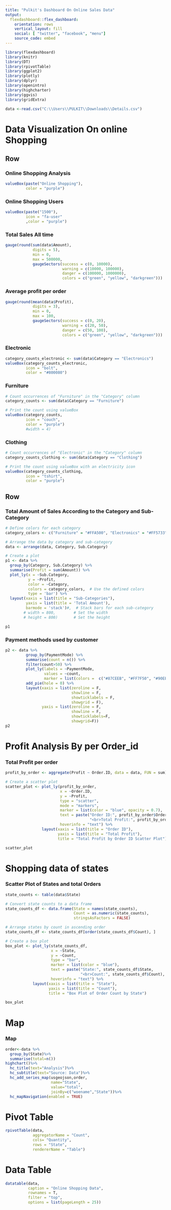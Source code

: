 ---
title: "Pulkit's Dashboard On Online Sales Data"
output: 
  flexdashboard::flex_dashboard:
    orientation: rows
    vertical_layout: fill
    social: [ "twitter", "facebook", "menu"]
    source_code: embed
---

```{r setup, include=FALSE}
library(flexdashboard)
library(knitr)
library(DT)
library(rpivotTable)
library(ggplot2)
library(plotly)
library(dplyr)
library(openintro)
library(highcharter)
library(ggvis)
library(gridExtra)
```

```{r}
data <-read.csv("C:\\Users\\PULKIT\\Downloads\\Details.csv")
```

# Data Visualization On online Shopping

## Row

### Online Shopping Analysis

```{r}
valueBox(paste("Online Shopping"),
         color = "purple")
```

### Online Shopping Users

```{r}
valueBox(paste("1500"),
         icon = "fa-user"
         ,color = "purple")
```

### **Total Sales All time**

```{r}
gauge(round(sum(data$Amount),
            digits = 5),
            min = 0,
            max = 500000,
            gaugeSectors(success = c(0, 10000),
                         warning = c(10000, 100000),
                         danger = c(100000, 1000000),
                         colors = c("green", "yellow", "darkgreen")))
```
### **Average profit per order**
```{r}
gauge(round(mean(data$Profit),
            digits = 3),
            min = 0,
            max = 100,
            gaugeSectors(success = c(0, 20),
                         warning = c(20, 50),
                         danger = c(50, 100),
                         colors = c("green", "yellow", "darkgreen")))
```

### Electronic

```{r}
category_counts_electronic <- sum(data$Category == "Electronics")
valueBox(category_counts_electronic, 
         icon = "bolt",
         color = "#800080")

```

### Furniture

```{r}
# Count occurrences of "Furniture" in the "Category" column
category_counts <- sum(data$Category == "Furniture")

# Print the count using valueBox
valueBox(category_counts, 
         icon = "couch", 
         color = "purple")
         #width = 4)


```

### Clothing

```{r}
# Count occurrences of "Electronic" in the "Category" column
category_counts_clothing <- sum(data$Category == "Clothing")

# Print the count using valueBox with an electricity icon
valueBox(category_counts_clothing, 
         icon = "tshirt",
         color = "purple")

```

Row
-----------------------------

### Total Amount of Sales According to the Category and Sub-Category

```{r}

# Define colors for each category
category_colors <- c("Furniture" = "#FFA500", "Electronics" = "#FF5733", "Clothing" = "#800080")

# Arrange the data by category and sub-category
data <- arrange(data, Category, Sub.Category)

# Create a plot
p1 <- data %>%
  group_by(Category, Sub.Category) %>%
  summarise(Profit = sum(Amount)) %>%
  plot_ly(x = ~Sub.Category,
          y = ~Profit,
          color = ~Category,
          colors = category_colors,  # Use the defined colors
          type = 'bar') %>%
  layout(xaxis = list(title = "Sub-Categories"),
         yaxis = list(title = 'Total Amount'),
         barmode = 'stack')#,  # Stack bars for each sub-category
        # width = 800,        # Set the width
        # height = 800)       # Set the height

p1
```

### Payment methods used by customer

```{r}
p2 <- data %>%
         group_by(PaymentMode) %>%
         summarise(count = n()) %>%
         filter(count>50) %>%
         plot_ly(labels = ~PaymentMode,
                 values = ~count,
                 marker = list(colors =  c("#87CEEB", "#FF7F50", "#90EE90", "#DA70D6","#FFD700"))) %>%
         add_pie(hole = 0) %>%
         layout(xaxis = list(zeroline = F,
                             showline = F,
                             showticklabels = F,
                             showgrid = F),
                yaxis = list(zeroline = F,
                             showline = F,
                             showticklabels=F,
                             showgrid=F))
p2
```

# Profit Analysis By per Order_id
### Total Profit per order

```{r}
profit_by_order <- aggregate(Profit ~ Order.ID, data = data, FUN = sum)

# Create a scatter plot
scatter_plot <- plot_ly(profit_by_order,
                        x = ~Order.ID,
                        y = ~Profit,
                        type = "scatter",
                        mode = "markers",
                        marker = list(color = "blue", opacity = 0.7),
                        text = paste("Order ID:", profit_by_order$OrderID,
                                     "<br>Total Profit:", profit_by_order$Profit),
                        hoverinfo = "text") %>%
                layout(xaxis = list(title = "Order ID"),
                       yaxis = list(title = "Total Profit"),
                       title = "Total Profit by Order ID Scatter Plot")

scatter_plot

```

# Shopping data of states
### Scatter Plot of States and total Orders

```{r}
state_counts <- table(data$State)

# Convert state counts to a data frame
state_counts_df <- data.frame(State = names(state_counts),
                              Count = as.numeric(state_counts),
                              stringsAsFactors = FALSE)

# Arrange states by count in ascending order
state_counts_df <- state_counts_df[order(state_counts_df$Count), ]

# Create a box plot
box_plot <- plot_ly(state_counts_df,
                    x = ~State,
                    y = ~Count,
                    type = "bar",
                    marker = list(color = "blue"),
                    text = paste("State:", state_counts_df$State,
                                 "<br>Count:", state_counts_df$Count),
                    hoverinfo = "text") %>%
            layout(xaxis = list(title = "State"),
                   yaxis = list(title = "Count"),
                   title = "Box Plot of Order Count by State")

box_plot

```


# Map

### Map

```{r}
order<-data %>%
  group_by(State)%>%
  summarise(total=n())
highchart()%>%
  hc_title(text="Analysis")%>%
  hc_subtitle(text="Source: Data")%>%
  hc_add_series_map(usgeojson,order,
                    name="State",
                    value="total",
                    joinBy=c("woename","State"))%>%
  hc_mapNavigation(enabled = TRUE)
```


# Pivot Table

```{r}
rpivotTable(data,
            aggregatorName = "Count",
            cols= "Quantity",
            rows = "State",
            rendererName = "Table")
```

# Data Table
```{r}
datatable(data,
          caption = "Online Shopping Data",
          rownames = T,
          filter = "top",
          options = list(pageLength = 25))
```